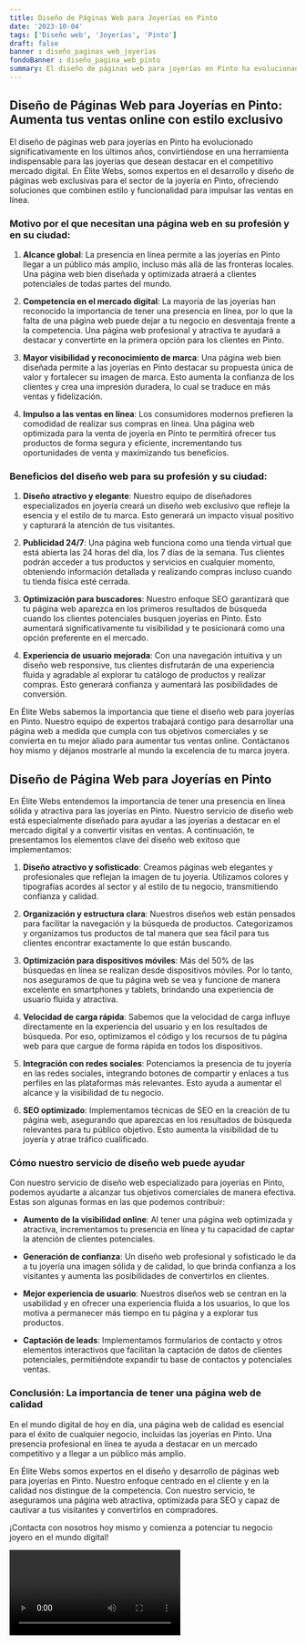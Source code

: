 ```yaml
---
title: Diseño de Páginas Web para Joyerías en Pinto
date: '2023-10-04'
tags: ['Diseño web', 'Joyerías', 'Pinto']
draft: false
banner : diseño_paginas_web_joyerías
fondoBanner : diseño_pagina_web_pinto
summary: El diseño de páginas web para joyerías en Pinto ha evolucionado significativamente en los últimos años, convirtiéndose en una herramienta indispensable para las joyerías que desean destacar en el competitivo mercado digital. En Élite Webs, somos expertos en el desarrollo y diseño de páginas web exclusivas para el sector de la joyería en Pinto, ofreciendo soluciones que combinen estilo y funcionalidad para impulsar las ventas en línea.
---
```


## Diseño de Páginas Web para Joyerías en Pinto: Aumenta tus ventas online con estilo exclusivo

El diseño de páginas web para joyerías en Pinto ha evolucionado significativamente en los últimos años, convirtiéndose en una herramienta indispensable para las joyerías que desean destacar en el competitivo mercado digital. En Élite Webs, somos expertos en el desarrollo y diseño de páginas web exclusivas para el sector de la joyería en Pinto, ofreciendo soluciones que combinen estilo y funcionalidad para impulsar las ventas en línea.

### Motivo por el que necesitan una página web en su profesión y en su ciudad:

1. **Alcance global**: La presencia en línea permite a las joyerías en Pinto llegar a un público más amplio, incluso más allá de las fronteras locales. Una página web bien diseñada y optimizada atraerá a clientes potenciales de todas partes del mundo.

2. **Competencia en el mercado digital**: La mayoría de las joyerías han reconocido la importancia de tener una presencia en línea, por lo que la falta de una página web puede dejar a tu negocio en desventaja frente a la competencia. Una página web profesional y atractiva te ayudará a destacar y convertirte en la primera opción para los clientes en Pinto.

3. **Mayor visibilidad y reconocimiento de marca**: Una página web bien diseñada permite a las joyerías en Pinto destacar su propuesta única de valor y fortalecer su imagen de marca. Esto aumenta la confianza de los clientes y crea una impresión duradera, lo cual se traduce en más ventas y fidelización.

4. **Impulso a las ventas en línea**: Los consumidores modernos prefieren la comodidad de realizar sus compras en línea. Una página web optimizada para la venta de joyería en Pinto te permitirá ofrecer tus productos de forma segura y eficiente, incrementando tus oportunidades de venta y maximizando tus beneficios.

### Beneficios del diseño web para su profesión y su ciudad:

1. **Diseño atractivo y elegante**: Nuestro equipo de diseñadores especializados en joyería creará un diseño web exclusivo que refleje la esencia y el estilo de tu marca. Esto generará un impacto visual positivo y capturará la atención de tus visitantes.

2. **Publicidad 24/7**: Una página web funciona como una tienda virtual que está abierta las 24 horas del día, los 7 días de la semana. Tus clientes podrán acceder a tus productos y servicios en cualquier momento, obteniendo información detallada y realizando compras incluso cuando tu tienda física esté cerrada.

3. **Optimización para buscadores**: Nuestro enfoque SEO garantizará que tu página web aparezca en los primeros resultados de búsqueda cuando los clientes potenciales busquen joyerías en Pinto. Esto aumentará significativamente tu visibilidad y te posicionará como una opción preferente en el mercado.

4. **Experiencia de usuario mejorada**: Con una navegación intuitiva y un diseño web responsive, tus clientes disfrutarán de una experiencia fluida y agradable al explorar tu catálogo de productos y realizar compras. Esto generará confianza y aumentará las posibilidades de conversión.

En Élite Webs sabemos la importancia que tiene el diseño web para joyerías en Pinto. Nuestro equipo de expertos trabajará contigo para desarrollar una página web a medida que cumpla con tus objetivos comerciales y se convierta en tu mejor aliado para aumentar tus ventas online. Contáctanos hoy mismo y déjanos mostrarle al mundo la excelencia de tu marca joyera.

<GifSeo />

<Cta />

## Diseño de Página Web para Joyerías en Pinto

En Élite Webs entendemos la importancia de tener una presencia en línea sólida y atractiva para las joyerías en Pinto. Nuestro servicio de diseño web está especialmente diseñado para ayudar a las joyerías a destacar en el mercado digital y a convertir visitas en ventas. A continuación, te presentamos los elementos clave del diseño web exitoso que implementamos:

1. **Diseño atractivo y sofisticado**: Creamos páginas web elegantes y profesionales que reflejan la imagen de tu joyería. Utilizamos colores y tipografías acordes al sector y al estilo de tu negocio, transmitiendo confianza y calidad.

2. **Organización y estructura clara**: Nuestros diseños web están pensados para facilitar la navegación y la búsqueda de productos. Categorizamos y organizamos tus productos de tal manera que sea fácil para tus clientes encontrar exactamente lo que están buscando.

3. **Optimización para dispositivos móviles**: Más del 50% de las búsquedas en línea se realizan desde dispositivos móviles. Por lo tanto, nos aseguramos de que tu página web se vea y funcione de manera excelente en smartphones y tablets, brindando una experiencia de usuario fluida y atractiva.

4. **Velocidad de carga rápida**: Sabemos que la velocidad de carga influye directamente en la experiencia del usuario y en los resultados de búsqueda. Por eso, optimizamos el código y los recursos de tu página web para que cargue de forma rápida en todos los dispositivos.

5. **Integración con redes sociales**: Potenciamos la presencia de tu joyería en las redes sociales, integrando botones de compartir y enlaces a tus perfiles en las plataformas más relevantes. Esto ayuda a aumentar el alcance y la visibilidad de tu negocio.

6. **SEO optimizado**: Implementamos técnicas de SEO en la creación de tu página web, asegurando que aparezcas en los resultados de búsqueda relevantes para tu público objetivo. Esto aumenta la visibilidad de tu joyería y atrae tráfico cualificado.

### Cómo nuestro servicio de diseño web puede ayudar

Con nuestro servicio de diseño web especializado para joyerías en Pinto, podemos ayudarte a alcanzar tus objetivos comerciales de manera efectiva. Estas son algunas formas en las que podemos contribuir:

- **Aumento de la visibilidad online**: Al tener una página web optimizada y atractiva, incrementamos tu presencia en línea y tu capacidad de captar la atención de clientes potenciales.

- **Generación de confianza**: Un diseño web profesional y sofisticado le da a tu joyería una imagen sólida y de calidad, lo que brinda confianza a los visitantes y aumenta las posibilidades de convertirlos en clientes.

- **Mejor experiencia de usuario**: Nuestros diseños web se centran en la usabilidad y en ofrecer una experiencia fluida a los usuarios, lo que los motiva a permanecer más tiempo en tu página y a explorar tus productos.

- **Captación de leads**: Implementamos formularios de contacto y otros elementos interactivos que facilitan la captación de datos de clientes potenciales, permitiéndote expandir tu base de contactos y potenciales ventas.

### Conclusión: La importancia de tener una página web de calidad

En el mundo digital de hoy en día, una página web de calidad es esencial para el éxito de cualquier negocio, incluidas las joyerías en Pinto. Una presencia profesional en línea te ayuda a destacar en un mercado competitivo y a llegar a un público más amplio.

En Élite Webs somos expertos en el diseño y desarrollo de páginas web para joyerías en Pinto. Nuestro enfoque centrado en el cliente y en la calidad nos distingue de la competencia. Con nuestro servicio, te aseguramos una página web atractiva, optimizada para SEO y capaz de cautivar a tus visitantes y convertirlos en compradores.

¡Contacta con nosotros hoy mismo y comienza a potenciar tu negocio joyero en el mundo digital!

<Video />

<CtaBot job='Joyerías' city='Pinto'/>

<Gmaps query='Pinto+españa+maps' />